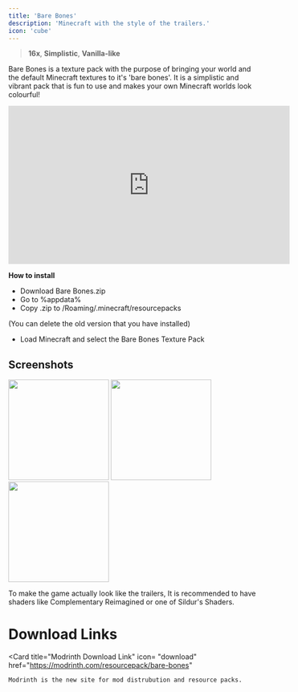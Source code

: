 ```yaml
---
title: 'Bare Bones'
description: 'Minecraft with the style of the trailers.'
icon: 'cube'
---
```


> <Icon icon="display" iconType="regular" /> **16x**, <Icon icon="cube" iconType="regular" /> **Simplistic**, <Icon icon="ice-cream" iconType="regular" /> **Vanilla-like**

Bare Bones is a texture pack with the purpose of bringing your world and the default Minecraft textures to it's 'bare bones'. It is a simplistic and vibrant pack that is fun to use and makes your own Minecraft worlds look colourful!

<iframe width="560" height="315" 
src="https://www.youtube.com/embed/C35IRiIwO2U?si=mw3jP1eauixMyeqd" title="YouTube video player" 
frameborder="0" 
allow="accelerometer; autoplay; clipboard-write; encrypted-media; gyroscope; picture-in-picture; web-share" referrerpolicy="strict-origin-when-cross-origin" allowfullscreen></iframe>

**How to install**
   - Download Bare Bones.zip
   - Go to %appdata%
   - Copy .zip to /Roaming/.minecraft/resourcepacks

   <Info>(You can delete the old version that you have installed)</Info>

   - Load Minecraft and select the Bare Bones Texture Pack

## Screenshots
<Frame>
<img height="200" noZoom src="/images/bb-1.png" />
</Frame>

<Frame>
<img height="200" noZoom src="/images/bb-2.png" />
</Frame>

<Frame>
<img height="200" noZoom src="/images/bb-3.png" />
</Frame>

<Tip>To make the game actually look like the trailers, It is recommended to have shaders like Complementary Reimagined or one of Sildur's Shaders.</Tip>

# Download Links

  <Card 
    title="Modrinth Download Link"
    icon= "download"
    href="https://modrinth.com/resourcepack/bare-bones"
  >
    Modrinth is the new site for mod distrubution and resource packs.
  </Card>